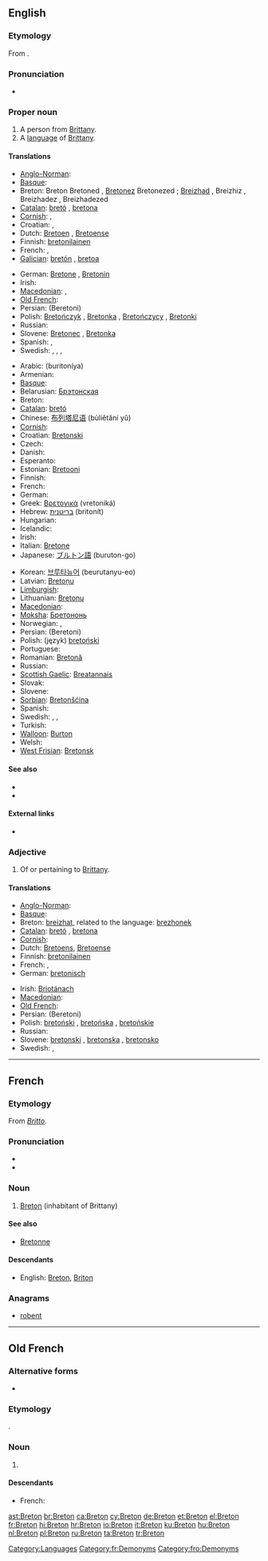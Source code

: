 {{interwiktionary|code=br}}
{{also|breton|bretón}}
==English==
{{wikipedia}}

===Etymology===
From {{etyl|fr}} {{term|lang=fr|Breton}}.

===Pronunciation===
* {{IPA|/ˈbɹɛtən/}}

===Proper noun===
{{en-proper noun|Bretons}}

# A person from [[Brittany]].
# A [[language]] of [[w:Brittany|Brittany]].

====Translations====
{{trans-top|the people}}
* [[Anglo-Norman]]: {{tø|xno|Bretun}}
* [[Basque]]: {{t|eu|bretoi|xs=Basque}}
* Breton: Breton {{m}} Bretoned {{p}}, [[Bretonez]] {{f}} Bretonezed {{p}}; [[Breizhad]] {{m}}, Breizhiz {{p}}, Breizhadez {{f}}, Breizhadezed {{p}}
* [[Catalan]]: [[bretó]] {{m}}, [[bretona]] {{f}}
* [[Cornish]]: {{t|kw|Breton|m}}, {{t|kw|Bretones|f}}
* Croatian: {{t|hr|Bretonac|m}}, {{t|hr|Bretonka|f}}
* Dutch: [[Bretoen]] {{m}}, [[Bretoense]] {{f}}
* Finnish: [[bretonilainen]]
* French: {{t+|fr|Breton|m}}, {{t+|fr|Bretonne|f}}
* [[Galician]]: [[bretón]] {{m}}, [[bretoa]] {{f}}
{{trans-mid}}
* German: [[Bretone]] {{m}}, [[Bretonin]] {{f}}
* Irish: {{t|ga|Briotánach|m|xs=Irish}}
* [[Macedonian]]: {{t|mk|Бретонец|m|tr=Brétonec}},  {{t|mk|Бретонка|f|tr=Brétonka}}
* [[Old French]]: {{tø|fro|Breton}}
* Persian: {{fa-Arab|[[برتونی]]}} (Beretoni)
* Polish: [[Bretończyk]] {{m}}, [[Bretonka]] {{f}}, [[Bretończycy]] {{m|p}}, [[Bretonki]] {{f|p}}
* Russian: {{t+|ru|бретонец|m|tr=bretónets}}
* Slovene: [[Bretonec]] {{m}}, [[Bretonka]] {{f}}
* Spanish: {{t+|es|bretón|m}}, {{t-|es|bretona|f}}
* Swedish: {{t|sv|breton|c}}, {{t|sv|bretagnare|c}}, {{t|sv|bretonska|f}}, {{t|sv|bretagniska|f}}
{{trans-bottom}}

{{trans-top|the language}}
* Arabic: {{Arab|[[بريتونية]]}} (buritoníya) {{f}}
* Armenian: {{t-|hy|բրետոներեն|tr=bretoneren}}
* [[Basque]]: {{t|eu|bretoiera|xs=Basque}}
* Belarusian: [[Брэтонская]]
* Breton: {{t+|br|brezhoneg|m|xs=Breton}}
* [[Catalan]]: [[bretó]] {{m}}
* Chinese: [[布列塔尼语]] (bùliětǎní yǔ)
* [[Cornish]]: {{t|kw|Bretonek|m}}
* Croatian: [[Bretonski]]
* Czech: {{t+|cs|bretonština|f}}
* Danish: {{t-|da|Bretonsk}}
* Esperanto: {{t|eo|bretona lingvo|xs=Esperanto}}
* Estonian: [[Bretooni]]
* Finnish: {{t+|fi|bretoni}}
* French: {{t+|fr|breton|m}}
* German: {{t+|de|Bretonisch|n}}
* Greek: [[Βρετονικά]] (vretoniká) {{n|p}}
* Hebrew: [[בריטנית]] (britonít) {{f}}
* Hungarian: {{t+|hu|Breton}}
* Icelandic: {{t|is|Bretónska}}
* Irish: {{t|ga|Briotáinis|f|xs=Irish}}
* Italian: [[Bretone]]
* Japanese: [[ブルトン語]] (buruton-go)
{{trans-mid}}
* Korean: [[브루타뉴어]] (beurutanyu-eo)
* Latvian: [[Bretoņu]]
* [[Limburgish]]: {{t|li|Breitsj|n|xs=Limburgish}}
* Lithuanian: [[Bretonų]]
* [[Macedonian]]: {{t-|mk|бретонски|m|tr=brétonski}}
* [[Moksha]]: [[Бретононь]]
* Norwegian: {{t|no|Bretonsk}}, {{t|no|Bretangsk}}
* Persian: {{fa-Arab|[[برتونی]]}} (Beretoni)
* Polish: (język) [[bretoński]] {{m}}
* Portuguese: {{t+|pt|bretão}}
* Romanian: [[Bretonă]]
* Russian: {{t+|ru|бретонский|tr=bretónskij}}
* [[Scottish Gaelic]]: [[Breatannais]] {{f}}
* Slovak: {{t+|sk|Bretónsky}}
* Slovene: {{t+|sl|bretonščina|f}}
* [[Sorbian]]: [[Bretonšćina]]
* Spanish: {{t+|es|bretón|m}}
* Swedish: {{t|sv|bretonska}}, {{t|sv|bretagniska}}, {{t|sv|bretagnska}}
* Turkish: {{t+|tr|Bröton}}
* [[Walloon]]: [[Burton]]
* Welsh: {{t+|cy|Llydaweg|xs=Welsh}}
* [[West Frisian]]: [[Bretonsk]]
{{trans-bottom}}

====See also====
* {{langcat}}
* {{langlist}}

====External links====
* {{ISO 639|link=Ethnologue|1code=br|code=bre}}

===Adjective===
{{en-adj|-}}

# Of or pertaining to [[Brittany]].

====Translations====
{{trans-top|pertaining to Brittany}}
* [[Anglo-Norman]]: {{tø|xno|bretun}}
* [[Basque]]: {{t|eu|bretoi|xs=Basque}}
* Breton: [[breizhat]], related to the language: [[brezhonek]]
* [[Catalan]]: [[bretó]] {{m}}, [[bretona]] {{f}}
* [[Cornish]]: {{t|kw|bretonek}}
* Dutch: [[Bretoens]], [[Bretoense]]
* Finnish: [[bretonilainen]]
* French: {{t+|fr|breton|m}}, {{t+|fr|bretonne|f}}
* German: [[bretonisch]]
{{trans-mid}}
* Irish: [[Briotánach]]
* [[Macedonian]]: {{t-|mk|бретонски|m|tr=brétonski}}
* [[Old French]]: {{tø|fro|breton}}
* Persian: {{fa-Arab|[[برتونی]]}} (Beretoni)
* Polish: [[bretoński]] {{m}}, [[bretońska]] {{f}}, [[bretońskie]] {{n}}
* Russian: {{t+|ru|бретонский|tr=bretónskij}}
* Slovene: [[bretonski]] {{m}}, [[bretonska]] {{f}}, [[bretonsko]] {{n}}
* Swedish: {{t|sv|bretonsk}}, {{t|sv|bretagnisk}}
{{trans-bottom}}

[[Category:Languages]]

----

==French==

===Etymology===
From {{etyl|la|fr}} ''[[Britto]]''.

===Pronunciation===
* {{IPA|/bʁə.tɔ̃/|lang=fr}}
* {{audio|Fr-breton.ogg|Audio}}

===Noun===
{{fr-noun|m|f=Bretonne}}

# [[#English|Breton]] (inhabitant of Brittany)

====See also====
* [[Bretonne]]

====Descendants====
* English: [[#English|Breton]], [[Briton]]

===Anagrams===
* [[robent#French|robent]]

[[Category:fr:Demonyms]]

----

==Old French==

===Alternative forms===
* {{l|fro|Bretun}}

===Etymology===
{{etyl|la|fro}} {{term|Britto|lang=la}}.

===Noun===
{{fro-noun|m}}

# {{l|en|Breton}} {{gloss|inhabitant of Brittany}}

====Descendants====
* French: {{l|fr|Breton}}

[[Category:fro:Demonyms]]

[[ast:Breton]]
[[br:Breton]]
[[ca:Breton]]
[[cy:Breton]]
[[de:Breton]]
[[et:Breton]]
[[el:Breton]]
[[fr:Breton]]
[[hi:Breton]]
[[hr:Breton]]
[[io:Breton]]
[[it:Breton]]
[[ku:Breton]]
[[hu:Breton]]
[[nl:Breton]]
[[pl:Breton]]
[[ru:Breton]]
[[ta:Breton]]
[[tr:Breton]]